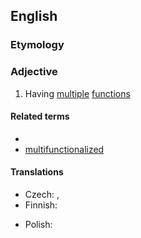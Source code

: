 ==English==

===Etymology===
{{prefix|en|multi|functional}}

===Adjective===
{{en-adj}}

# Having [[multiple]] [[function]]s

====Related terms====
* {{l|en|multifunctionality}}
* [[multifunctionalized]]

====Translations====
{{trans-top|having multiple functions}}
* Czech: {{t|cs|multifunkční}}, {{t|cs|vícefunkční}}
* Finnish: {{t|fi|monitoiminen}}
{{trans-mid}}
* Polish: {{t+|pl|wielofunkcyjny|m}}
{{trans-bottom}}